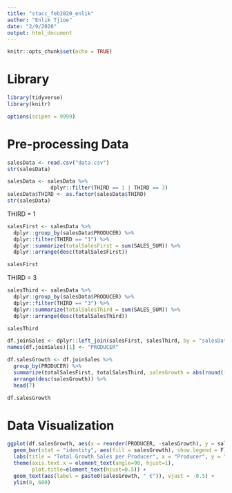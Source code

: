 ```yaml
---
title: "stacc_feb2020_enlik"
author: "Enlik Tjioe"
date: "2/9/2020"
output: html_document
---
```


```r
knitr::opts_chunk$set(echo = TRUE)
```


# Library
```r
library(tidyverse)
library(knitr)

options(scipen = 9999)
```


# Pre-processing Data
```r
salesData <- read.csv("data.csv")
str(salesData)
```

```r
salesData <- salesData %>% 
              dplyr::filter(THIRD == 1 | THIRD == 3)
salesData$THIRD <- as.factor(salesData$THIRD)
str(salesData)
```

THIRD = 1
```r
salesFirst <- salesData %>% 
  dplyr::group_by(salesData$PRODUCER) %>% 
  dplyr::filter(THIRD == "1") %>% 
  dplyr::summarize(totalSalesFirst = sum(SALES_SUM)) %>% 
  dplyr::arrange(desc(totalSalesFirst))

salesFirst
```

THIRD = 3
```r
salesThird <- salesData %>% 
  dplyr::group_by(salesData$PRODUCER) %>% 
  dplyr::filter(THIRD == "3") %>% 
  dplyr::summarize(totalSalesThird = sum(SALES_SUM)) %>% 
  dplyr::arrange(desc(totalSalesThird))

salesThird
```

```r
df.joinSales <- dplyr::left_join(salesFirst, salesThird, by = "salesData$PRODUCER")
names(df.joinSales)[1] <- "PRODUCER"

df.salesGrowth <- df.joinSales %>% 
  group_by(PRODUCER) %>% 
  summarize(totalSalesFirst, totalSalesThird, salesGrowth = abs(round((totalSalesThird - totalSalesFirst), digits = 2))) %>% 
  arrange(desc(salesGrowth)) %>% 
  head(7)

df.salesGrowth
```

# Data Visualization
```r
ggplot(df.salesGrowth, aes(x = reorder(PRODUCER, -salesGrowth), y = salesGrowth)) +
  geom_bar(stat = "identity", aes(fill = salesGrowth), show.legend = F) +
  labs(title = "Total Growth Sales per Producer", x = "Producer", y = "Total Growth") +
  theme(axis.text.x = element_text(angle=90, hjust=1),
        plot.title=element_text(hjust=0.5)) +
  geom_text(aes(label = paste0(salesGrowth, " €")), vjust = -0.5) +
  ylim(0, 600)
```

